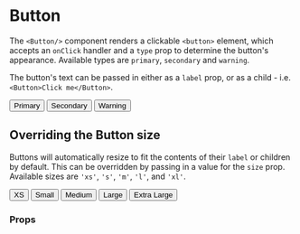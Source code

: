 
<Meta name='Button' component={Button}/>

# Button

The `<Button/>` component renders a clickable `<button>` element, which 
accepts an `onClick` handler and a `type` prop to determine the button's 
appearance. Available types are `primary`, `secondary` and `warning`.

The button's text can be passed in either as a `label` prop, or as a child - 
i.e. `<Button>Click me</Button>`.

<Canvas>
  <Story name='Default'>
    <Button>Primary</Button>
    <Button type='secondary'>Secondary</Button>
    <Button type='warning'>Warning</Button>
  </Story>
</Canvas>

## Overriding the Button size

Buttons will automatically resize to fit the contents of their `label` or 
children by default. This can be overridden by passing in a value for the `size` prop. 
Available sizes are `'xs'`, `'s'`, `'m'`, `'l'`, and `'xl'`.

<Canvas>
  <Story name='Sizes'>
    <Button size='xs'>XS</Button>
    <Button size='s'>Small</Button>
    <Button size='m'>Medium</Button>
    <Button size='l'>Large</Button>
    <Button size='xl'>Extra Large</Button>
  </Story>
</Canvas>

### Props

<ArgsTable of={Button}/>

<BackToTop/>
